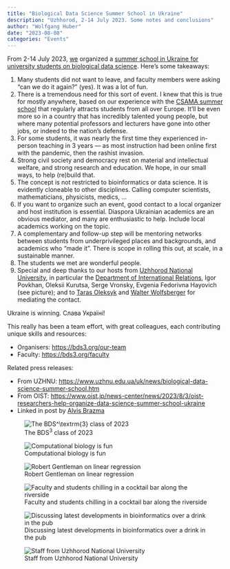 ```yaml
---
title: "Biological Data Science Summer School in Ukraine"
description: "Uzhhorod, 2-14 July 2023. Some notes and conclusions"
author: "Wolfgang Huber"
date: "2023-08-08"
categories: "Events"
---
```


From 2-14 July 2023, [we](https://bds3.org/our-team) organized a [summer school in Ukraine for university students on biological data science](https://bds3.org). Here’s some takeaways:

1. Many students did not want to leave, and faculty members were asking “can we do it again?” (yes). It was a lot of fun.
2. There is a tremendous need for this sort of event. I knew that this is true for mostly anywhere, based on our experience with the [CSAMA summer school](https://csama2023.bioconductor.eu) that regularly attracts students from all over Europe. It’ll be even more so in a country that has incredibly talented young people, but where many potential professors and lecturers have gone into other jobs, or indeed to the nation’s defense. 
3. For some students, it was nearly the first time they experienced in-person teaching in  3 years — as most instruction had been online first with the pandemic, then the rashist invasion.
4. Strong civil society and democracy rest on material and intellectual welfare, and strong research and education. We hope, in our small ways, to help (re)build that.
5. The concept is not restricted to bioinformatics or data science. It is evidently cloneable to other disciplines. Calling computer scientists, mathematicians, physicists, medics, … 
6. If you want to organize such an event, good contact to a local organizer and host institution is essential. Diaspora Ukrainian academics are an obvious mediator, and many are enthusiastic to help.
Include local academics working on the topic. 
7. A complementary and follow-up step will be mentoring networks between students from underprivileged places and backgrounds, and academics who “made it”. There is scope in rolling this out, at scale, in a sustainable manner.
8. The students we met are wonderful people. 
9. Special and deep thanks to our hosts from [Uzhhorod National University](uzhnu.edu.ua), in particular the [Department of International Relations](https://www.uzhnu.edu.ua/en/cat/irelations-dep_irelations), Igor Povkhan, Oleksii Kurutsa, Serge Vronsky, Evgenia Fedorivna Hayovich (see picture); and to [Taras Oleksyk](https://oakland.edu/biology/directory/oleksyk) and [Walter Wolfsberger](https://scholar.google.com/citations?user=YtQK0tkAAAAJ&hl=uk) for mediating the contact. 

Ukraine is winning. Слава Україні! 

This really has been a team effort, with great colleagues, each contributing unique skills and resources:

- Organisers: <https://bds3.org/our-team>
- Faculty: <https://bds3.org/faculty>

Related press releases:

- From UZHNU: <https://www.uzhnu.edu.ua/uk/news/biological-data-science-summer-school.htm>
- From OIST: <https://www.oist.jp/news-center/news/2023/8/3/oist-researchers-help-organize-data-science-summer-school-ukraine>
- Linked in post by [Alvis Brazma](https://www.linkedin.com/pulse/biological-data-science-summer-school-ukraine-alvis-brazma)

![The BDS$^\textrm{3}$ class of 2023](../photos/2023-07-13-bds3-class.jpg)

![Computational biology is fun](../photos/2023-07-11-classroom.jpg)

![Robert Gentleman on linear regression](../photos/2023-07-10-Robert.jpg)      

![Faculty and students chilling in a cocktail bar along the riverside](../photos/2023-07-11-cocktailbar.jpg)

![Discussing latest developments in bioinformatics over a drink in the pub](../photos/2023-07-13-pub.jpg)

![Staff from Uzhhorod National University](../photos/2023-07-02-UzhNU-staff.jpg)

